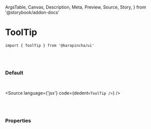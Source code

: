   ArgsTable,
  Canvas,
  Description,
  Meta,
  Preview,
  Source,
  Story,
} from '@storybook/addon-docs'


<Meta title='01. Atoms / ToolTip' component={ToolTip} />

# ToolTip

`import { ToolTip } from '@karapincha/ui'`

<br />
<br />

### Default

<br />

<Story name='Default'>
  <div className='doc-story__preview' style={{ zoom: '100%' }}>
    <div className='flex items-center gap-4'>
      <ToolTip />
    </div>
  </div>
</Story>

<Source language={'jsx'} code={dedent`<ToolTip />`} />

<br />
<br />

### Properties

<ArgsTable of={ToolTip} />
